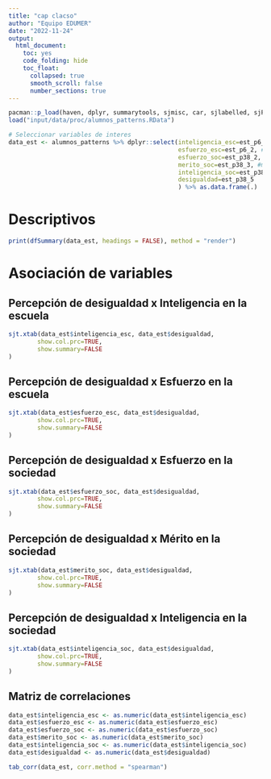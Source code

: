 ```yaml
---
title: "cap clacso"
author: "Equipo EDUMER"
date: "2022-11-24"
output: 
  html_document: 
    toc: yes
    code_folding: hide
    toc_float: 
      collapsed: true
      smooth_scroll: false
      number_sections: true
---
```


```r
pacman::p_load(haven, dplyr, summarytools, sjmisc, car, sjlabelled, sjPlot, lme4, stargazer, corrplot, ltm, texreg, ordinal, MASS, webshot, ggplot2)
load("input/data/proc/alumnos_patterns.RData")
```

```r
# Seleccionar variables de interes
data_est <- alumnos_patterns %>% dplyr::select(inteligencia_esc=est_p6_1, # inteligencia escolar
                                               esfuerzo_esc=est_p6_2, # esfuerzo escolar
                                               esfuerzo_soc=est_p38_2, #esfuerzo social
                                               merito_soc=est_p38_3, #merito social
                                               inteligencia_soc=est_p38_4, #inteligencia social
                                               desigualdad=est_p38_5
                                               ) %>% as.data.frame(.)
```

# Descriptivos

```r
print(dfSummary(data_est, headings = FALSE), method = "render")
```

# Asociación de variables

## Percepción de desigualdad x Inteligencia en la escuela

```r
sjt.xtab(data_est$inteligencia_esc, data_est$desigualdad,
        show.col.prc=TRUE,
        show.summary=FALSE
)
```

## Percepción de desigualdad x Esfuerzo en la escuela

```r
sjt.xtab(data_est$esfuerzo_esc, data_est$desigualdad,
        show.col.prc=TRUE,
        show.summary=FALSE
)
```

## Percepción de desigualdad x Esfuerzo en la sociedad

```r
sjt.xtab(data_est$esfuerzo_soc, data_est$desigualdad,
        show.col.prc=TRUE,
        show.summary=FALSE
)
```

## Percepción de desigualdad x Mérito en la sociedad

```r
sjt.xtab(data_est$merito_soc, data_est$desigualdad,
        show.col.prc=TRUE,
        show.summary=FALSE
)
```

## Percepción de desigualdad x Inteligencia en la sociedad

```r
sjt.xtab(data_est$inteligencia_soc, data_est$desigualdad,
        show.col.prc=TRUE,
        show.summary=FALSE
)
```

## Matriz de correlaciones

```r
data_est$inteligencia_esc <- as.numeric(data_est$inteligencia_esc)
data_est$esfuerzo_esc <- as.numeric(data_est$esfuerzo_esc)
data_est$esfuerzo_soc <- as.numeric(data_est$esfuerzo_soc)
data_est$merito_soc <- as.numeric(data_est$merito_soc)
data_est$inteligencia_soc <- as.numeric(data_est$inteligencia_soc)
data_est$desigualdad <- as.numeric(data_est$desigualdad)

tab_corr(data_est, corr.method = "spearman")
```

